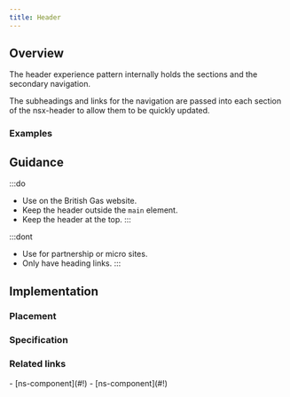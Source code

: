 ```yaml
---
title: Header
---
```




## Overview

<CompDetails name={componentName} />

The header experience pattern internally holds the sections and the secondary navigation.

The subheadings and links for the navigation are passed into each section of the nsx-header to allow them to be quickly updated.

### Examples

<ExampleViewer type="standard" />

## Guidance

:::do
- Use on the British Gas website.
- Keep the header outside the `main` element.
- Keep the header at the top.
:::

:::dont
- Use for partnership or micro sites.
- Only have heading links.
:::

## Implementation

### Placement

<Placement name={componentName} />

### Specification

<Specification name={componentName} />

### Related links

<RelatedLinks name={componentName}>
- [ns-component](#!)
- [ns-component](#!)
</RelatedLinks>

